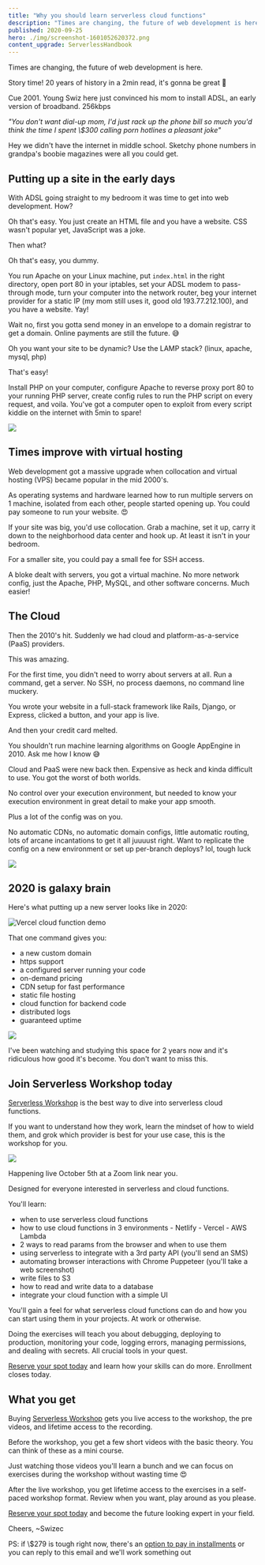 ```yaml
---
title: "Why you should learn serverless cloud functions"
description: "Times are changing, the future of web development is here.Story time! 20 years of history in a 2min read, it's gonna be great 🤘"
published: 2020-09-25
hero: ./img/screenshot-1601052620372.png
content_upgrade: ServerlessHandbook
---
```



Times are changing, the future of web development is here.

Story time! 20 years of history in a 2min read, it's gonna be great 🤘

Cue 2001. Young Swiz here just convinced his mom to install ADSL, an early version of broadband. 256kbps

_"You don't want dial-up mom, I'd just rack up the phone bill so much you'd think the time I spent \\\$300 calling porn hotlines a pleasant joke"_

Hey we didn't have the internet in middle school. Sketchy phone numbers in grandpa's boobie magazines were all you could get.

## Putting up a site in the early days

With ADSL going straight to my bedroom it was time to get into web development. How?

Oh that's easy. You just create an HTML file and you have a website. CSS wasn't popular yet, JavaScript was a joke.

Then what?

Oh that's easy, you dummy.

You run Apache on your Linux machine, put `index.html` in the right directory, open port 80 in your iptables, set your ADSL modem to pass-through mode, turn your computer into the network router, beg your internet provider for a static IP (my mom still uses it, good old 193.77.212.100), and you have a website. Yay!

Wait no, first you gotta send money in an envelope to a domain registrar to get a domain. Online payments are still the future. 😅

Oh you want your site to be dynamic? Use the LAMP stack? (linux, apache, mysql, php)

That's easy!

Install PHP on your computer, configure Apache to reverse proxy port 80 to your running PHP server, create config rules to run the PHP script on every request, and voila. You've got a computer open to exploit from every script kiddie on the internet with 5min to spare!

![](giphy:huzzah)

## Times improve with virtual hosting

Web development got a massive upgrade when collocation and virtual hosting (VPS) became popular in the mid 2000's.

As operating systems and hardware learned how to run multiple servers on 1 machine, isolated from each other, people started opening up. You could pay someone to run your website. 😍

If your site was big, you'd use collocation. Grab a machine, set it up, carry it down to the neighborhood data center and hook up. At least it isn't in your bedroom.

For a smaller site, you could pay a small fee for SSH access.

A bloke dealt with servers, you got a virtual machine. No more network config, just the Apache, PHP, MySQL, and other software concerns. Much easier!

## The Cloud

Then the 2010's hit. Suddenly we had cloud and platform-as-a-service (PaaS) providers.

This was amazing.

For the first time, you didn't need to worry about servers at all. Run a command, get a server. No SSH, no process daemons, no command line muckery.

You wrote your website in a full-stack framework like Rails, Django, or Express, clicked a button, and your app is live.

And then your credit card melted.

You shouldn't run machine learning algorithms on Google AppEngine in 2010. Ask me how I know 😅

Cloud and PaaS were new back then. Expensive as heck and kinda difficult to use. You got the worst of both worlds.

No control over your execution environment, but needed to know your execution environment in great detail to make your app smooth.

Plus a lot of the config was on you.

No automatic CDNs, no automatic domain configs, little automatic routing, lots of arcane incantations to get it all juuuust right. Want to replicate the config on a new environment or set up per-branch deploys? lol, tough luck

![](giphy:tough_luck)

## 2020 is galaxy brain

Here's what putting up a new server looks like in 2020:

![Vercel cloud function demo](./img/Vercel-cloud-function-demo884651.gif)

That one command gives you:

- a new custom domain
- https support
- a configured server running your code
- on-demand pricing
- CDN setup for fast performance
- static file hosting
- cloud function for backend code
- distributed logs
- guaranteed uptime

![](./img/giphygif892gg1.gif)

I've been watching and studying this space for 2 years now and it's ridiculous how good it's become. You don't want to miss this.

## Join Serverless Workshop today

[Serverless Workshop](https://gum.co/pEmTq) is the best way to dive into serverless cloud functions.

If you want to understand how they work, learn the mindset of how to wield them, and grok which provider is best for your use case, this is the workshop for you.

[![](./img/CxMGGmpngee08ce.png)](https://gum.co/pEmTq)

Happening live October 5th at a Zoom link near you.

Designed for everyone interested in serverless and cloud functions.

You'll learn:

- when to use serverless cloud functions
- how to use cloud functions in 3 environments - Netlify - Vercel - AWS Lambda
- 2 ways to read params from the browser and when to use them
- using serverless to integrate with a 3rd party API (you'll send an SMS)
- automating browser interactions with Chrome Puppeteer (you'll take a web screenshot)
- write files to S3
- how to read and write data to a database
- integrate your cloud function with a simple UI

You'll gain a feel for what serverless cloud functions can do and how you can start using them in your projects. At work or otherwise.

Doing the exercises will teach you about debugging, deploying to production, monitoring your code, logging errors, managing permissions, and dealing with secrets. All crucial tools in your quest.

[Reserve your spot today](https://gum.co/pEmTq) and learn how your skills can do more. Enrollment closes today.

## What you get

Buying [Serverless Workshop](https://gum.co/pEmTq) gets you live access to the workshop, the pre videos, and lifetime access to the recording.

Before the workshop, you get a few short videos with the basic theory. You can think of these as a mini course.

Just watching those videos you'll learn a bunch and we can focus on exercises during the workshop without wasting time 😍

After the live workshop, you get lifetime access to the exercises in a self-paced workshop format. Review when you want, play around as you please.

[Reserve your spot today](https://gum.co/pEmTq) and become the future looking expert in your field.

Cheers,
~Swizec

PS: if \\\$279 is tough right now, there's an [option to pay in installments](https://gum.co/wYpbg) or you can reply to this email and we'll work something out
